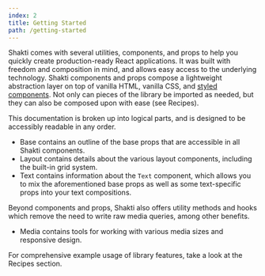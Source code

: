 ```yaml
---
index: 2
title: Getting Started
path: /getting-started
---
```


Shakti comes with several utilities, components, and props to help you quickly create production-ready React applications. It was built with freedom and composition in mind, and allows easy access to the underlying technology. Shakti components and props compose a lightweight abstraction layer on top of vanilla HTML, vanilla CSS, and <a href="https://styled-components.com/" target="_blank" rel="noopener noreferrer">styled components</a>.  Not only can pieces of the library be imported as needed, but they can also be composed upon with ease (see <DocLink to="/recipes">Recipes</DocLink>).

This documentation is broken up into logical parts, and is designed to be accessibly readable in any order.

- <DocLink to="/base">Base</DocLink> contains an outline of the base props that are accessible in all Shakti components.
- <DocLink to="/layout">Layout</DocLink> contains details about the various layout components, including the built-in grid system.
- <DocLink to="/text">Text</DocLink> contains information about the <code>Text</code> component, which allows you to mix the aforementioned base props as well as some text-specific props into your text compositions.

Beyond components and props, Shakti also offers utility methods and hooks which remove the need to write raw media queries, among other benefits.

- <DocLink to="/media">Media</DocLink> contains tools for working with various media sizes and responsive design.

For comprehensive example usage of library features, take a look at the <DocLink to="/recipes">Recipes</DocLink> section.